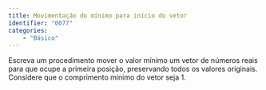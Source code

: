 ```yaml
---
title: Movimentação do mínimo para início do vetor
identifier: "0077"
categories:
    - "Básico"
---
```

::: {#exr-0077}
Escreva um procedimento mover o valor mínimo um vetor de números reais para que ocupe a primeira posição, preservando todos os valores originais. Considere que o comprimento mínimo do vetor seja 1.

<!-- @sol-0077 -->
:::